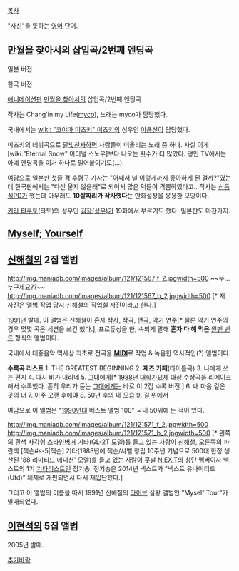 [[목차]]

"자신"을 뜻하는 [[영어]] 단어.

== 만월을 찾아서의 삽입곡/2번째 엔딩곡 ==
{{{#!html
<object width="420" height="315"><param name="movie" value="http://www.youtube.com/v/7EECJb3Y_Rs?version=3&amp;hl=en_US"></param><param name="allowFullScreen" value="true"></param><param name="allowscriptaccess" value="always"></param><embed src="http://www.youtube.com/v/7EECJb3Y_Rs?version=3&amp;hl=en_US" type="application/x-shockwave-flash" width="420" height="315" allowscriptaccess="always" allowfullscreen="true"></embed></object>
}}}
일본 버전

{{{#!html
<iframe width="420" height="315" src="http://www.youtube.com/embed/uuuW-WeJJzQ" frameborder="0" allowfullscreen></iframe>
}}}
한국 버전

[[애니메이션]]판 [[만월을 찾아서]]의 삽입곡/2번째 엔딩곡

작사는 Chang'in my Life([[myco]]), 노래는 myco가 담당했다.

국내에서는 [[wiki: "코야마 미츠키" 미츠키]]의 성우인 [[이용신]]이 담당했다.

미츠키의 데뷔곡으로 [[달빛천사]]하면 사람들이 떠올리는 노래 중 하나. 사실 이게 [wiki:"Eternal Snow" 이터널 스노우]보다 나오는 홧수가 더 많았다. 경인 TV에서는 아예 엔딩곡을 이거 하나로 밀어붙이기도(...).

여담으로 일본판 첫줄 겸 후렴구 가사는 "어째서 널 이렇게까지 좋아하게 된 걸까?"였는데 한국판에서는 "다신 울지 않을래"로 되어서 많은 덕들이 격뿜하였다고.. 작사는 [[신동식]]PD가 했는데 아무래도 '''10살짜리가 작사했다'''는 만화설정을 응용한 모양이다.

[[키라 타쿠토]](타토)의 성우인 [[김장(성우)]]가 19화에서 부르기도 했다. 일본판도 마찬가지.

== [[Myself; Yourself]] ==

== [[신해철]]의 2집 앨범 ==
http://img.maniadb.com/images/album/121/121567_f_2.jpgwidth=500
~~누...누구세요??~~
http://img.maniadb.com/images/album/121/121567_b_2.jpgwidth=500 [* 저 사진은 앨범 작업 당시 신해철의 작업실 사진이라고 한다.]

[[1991년]] 발매. 이 앨범은 신해철이 혼자 [[작사]], [[작곡]], [[편곡]], [[악기]] [[연주]][* 물론 악기 연주의 경우 몇몇 곡은 세션을 쓰긴 했다.], 프로듀싱을 한, 속되게 말해 '''혼자 다 해 먹은''' [[원맨 밴드]] 형식의 앨범이다.

국내에서 대중음악 역사상 최초로 전곡을 '''[[MIDI]]'''로 작업 & 녹음한 역사적인(?) 앨범이다.

'''수록곡 리스트'''
1. THE GREATEST BEGINNING
2. '''재즈 카페'''(타이틀곡)
3. 나에게 쓰는 편지
4. 다시 비가 내리네
5. [[그대에게]][* [[1988년]] [[대학가요제]] 대상 수상곡을 리메이크해서 수록했다. 흔히 우리가 듣는 [[그대에게]]는 바로 이 2집 수록 버전.]
6. 내 마음 깊은 곳의 너
7. 아주 오랜 후에야
8. 50년 후의 내 모습
9. 길 위에서

여담으로 이 앨범은 "[[1990년대]] 베스트 앨범 100" 국내 50위에 든 적이 있다.

http://img.maniadb.com/images/album/121/121571_f_2.jpgwidth=500 
http://img.maniadb.com/images/album/121/121571_b_2.jpgwidth=500 [* 왼쪽의 흰색 사각형 [[스타인버거]] 기타(GL-2T 모델)를 들고 있는 사람이 [[신해철]], 오른쪽의 파란색 [잭슨#s-5|잭슨] 기타(1988년에 잭슨/샤벨 창립 10주년 기념으로 500대 한정 생산된 '88 리미티드 에디션' 모델)를 들고 있는 사람이 훗날 [[N.EX.T]]의 창단 멤버이자 넥스트의 1기 [[기타리스트]]인 정기송. 정기송은 2014년 넥스트가 "넥스트 유나이티드(Utd)" 체제로 개편되면서 다시 재입단했다.]

그리고 이 앨범의 이름을 따서 1991년 신해철의 [[라이브]] 실황 앨범인 "Myself Tour"가 발매되었다.

== [[이현석]]의 5집 앨범 ==
2005년 발매.

[[추가바람]]
